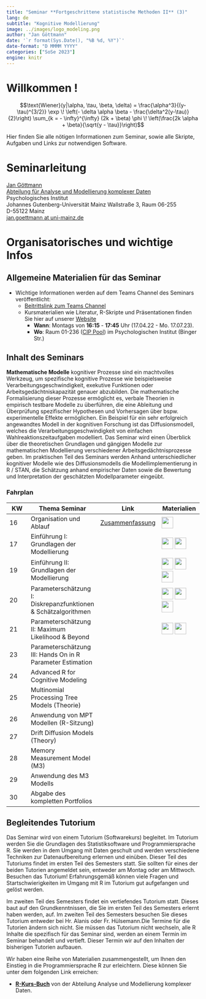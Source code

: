 ```yaml
---
title: "Seminar **Fortgeschrittene statistische Methoden II** (3)"
lang: de
subtitle: "Kognitive Modellierung"
image: ../images/logo_modeling.png
author: "Jan Göttmann"
date: '`r format(Sys.Date(), "%B %d, %Y")`'
date-format: "D MMMM YYYY"
categories: ["SoSe 2023"]
engine: knitr
---
```


# Willkommen !

$$\text{Wiener}(y|\alpha, \tau, \beta, \delta) =
\frac{\alpha^3}{(y-\tau)^{3/2}} \exp \! \left(- \delta \alpha \beta -
\frac{\delta^2(y-\tau)}{2}\right) \sum_{k = - \infty}^{\infty} (2k +
\beta) \phi \! \left(\frac{2k \alpha + \beta}{\sqrt{y - \tau}}\right)$$

Hier finden Sie alle nötigen Informationen zum Seminar, sowie alle Skripte, Aufgaben und Links zur notwendigen Software.

# Seminarleitung

[Jan Göttmann](https://methoden.amd.psychologie.uni-mainz.de/goettmann/)\
[Abteilung für Analyse und Modellierung komplexer Daten](https://methoden.amd.psychologie.uni-mainz.de/)\
Psychologisches Institut\
Johannes Gutenberg-Universität Mainz Wallstraße 3, Raum 06-255\
D-55122 Mainz\
[jan.goettmann at uni-mainz.de](jan.goettmann@uni-mainz.de)

# Organisatorisches und wichtige Infos

## Allgemeine Materialien für das Seminar

-   Wichtige Informationen werden auf dem Teams Channel des Seminars veröffentlicht:
    -   [Beitrittslink zum Teams Channel](https://teams.microsoft.com/l/team/19%3ayOZU87vQEyXc9WwiR_jODk4Ksh9X_VU8N0N4bFOpWRg1%40thread.tacv2/conversations?groupId=7d8d81c8-8b2e-4b0a-8cf6-eb9b658699be&tenantId=51aa2b30-c9fa-40db-b91a-3a53a8a08d85)
    -   Kursmaterialien wie Literatur, R-Skripte und Präsentationen finden Sie hier auf unserer [Website](https://josealanis.github.io/amdstatsem/)
        -   **Wann**: Montags von **16:15** - **17:45** Uhr (17.04.22 - Mo. 17.07.23).
        -   **Wo**: Raum 01-236 ([CIP Pool](https://maps.uni-mainz.de/leaflets/room/2940B546-2165-4612-97F8-AAE392BF8181)) im Psychologischen Institut (Binger Str.)

## Inhalt des Seminars

::: justify
**Mathematische Modelle** kognitiver Prozesse sind ein machtvolles Werkzeug, um spezifische kognitive Prozesse wie beispielsweise Verarbeitungsgeschwindigkeit, exekutive Funktionen oder Arbeitsgedächtniskapazität genauer abzubilden. Die mathematische Formalisierung dieser Prozesse ermöglicht es, verbale Theorien in empirisch testbare Modelle zu überführen, die eine Ableitung und Überprüfung spezifischer Hypothesen und Vorhersagen über bspw. experimentelle Effekte ermöglichen. Ein Beispiel für ein sehr erfolgreich angewandtes Modell in der kognitiven Forschung ist das Diffusionsmodell, welches die Verarbeitungsgeschwindigkeit von einfachen Wahlreaktionszeitaufgaben modelliert. Das Seminar wird einen Überblick über die theoretischen Grundlagen und gängigen Modelle zur mathematischen Modellierung verschiedener Arbeitsgedächtnisprozesse geben. Im praktischen Teil des Seminars werden Anhand unterschiedlicher kognitiver Modelle wie des Diffusionsmodells die Modellimplementierung in R / STAN, die Schätzung anhand empirischer Daten sowie die Bewertung und Interpretation der geschätzten Modellparameter eingeübt.
:::

### Fahrplan

| KW  | Thema Seminar                                                  | Link                                                | Materialien                                                                                                                                                                                                                                                                                                                         |
|------------------|------------------|------------------|------------------|
| 16  | Organisation und Ablauf                                        | [Zusammenfassung](../cogmod_sem_sose23/Termin1.qmd) | [![](../images/slides.png){width="30," height="30"}](https://slides.com/gman_science/introduction-organisation?token=4Pkkol6P)                                                                                                                                                                                                      |
| 17  | Einführung I: Grundlagen der Modellierung                      |                                                     | [![](../images/slides.png){width="30," height="30"}](https://slides.com/gman_science/introduction-why-models?token=r4ID0G6o) [![](../images/paperpile.png){width="30," height="30"}](https://paperpile.com/shared/lH0wBI)                                                                                                           |
| 19  | Einführung II: Grundlagen der Modellierung                     |                                                     | [![](../images/slides.png){width="30," height="30"}](https://slides.com/gman_science/lecture-2-introduction-ii?token=DXdrtkfF) [![](../images/paperpile.png){width="30," height="30"}](https://paperpile.com/shared/lH0wBI) [![](../images/r_logo.png){width="30," height="30"}](../cogmod_sem_sose23/R-Scripts/power_law.R)        |
| 20  | Parameterschätzung I: Diskrepanzfunktionen & Schätzalgorithmen |                                                     | [![](../images/slides.png){width="30," height="30"}](https://slides.com/gman_science/lecture-3-parameter-estimation?token=4oPahfz8) [![](../images/paperpile.png){width="30," height="30"}](https://paperpile.com/shared/lH0wBI) [![](../images/r_logo.png){width="30," height="30"}](../cogmod_sem_sose23/R-Scripts/error_space.R) |
| 21  | Parameterschätzung II: Maximum Likelihood & Beyond             |                                                     | [![](../images/slides.png){width="30," height="30"}](https://slides.com/gman_science/lecture-4-parameter-estimation-ii?token=myvvodNZ) [![](../images/paperpile.png){width="30," height="30"}](https://paperpile.com/shared/lH0wBI)                                                                                                 |
| 23  | Parameterschätzung III: Hands On in R Parameter Estimation     |                                                     |                                                                                                                                                                                                                                                                                                                                     |
| 24  | Advanced R for Cognitive Modeling                              |                                                     |                                                                                                                                                                                                                                                                                                                                     |
| 25  | Multinomial Processing Tree Models (Theorie)                   |                                                     |                                                                                                                                                                                                                                                                                                                                     |
| 26  | Anwendung von MPT Modellen (R-Sitzung)                         |                                                     |                                                                                                                                                                                                                                                                                                                                     |
| 27  | Drift Diffusion Models (Theory)                                |                                                     |                                                                                                                                                                                                                                                                                                                                     |
| 28  | Memory Measurement Model (M3)                                  |                                                     |                                                                                                                                                                                                                                                                                                                                     |
| 29  | Anwendung des M3 Modells                                       |                                                     |                                                                                                                                                                                                                                                                                                                                     |
| 30  | Abgabe des kompletten Portfolios                               |                                                     |                                                                                                                                                                                                                                                                                                                                     |

## Begleitendes Tutorium

::: justify
Das Seminar wird von einem Tutorium (Softwarekurs) begleitet. Im Tutorium werden Sie die Grundlagen des Statistiksoftware und Programmiersprache R. Sie werden in dem Umgang mit Daten geschult und werden verschiedene Techniken zur Datenaufbereitung erlernen und einüben. Dieser Teil des Tutoriums findet im ersten Teil des Semesters statt. Sie sollten für eines der beiden Tutorien angemeldet sein, entweder am Montag oder am Mittwoch. Besuchen das Tutorium! Erfahrungsgemäß können viele Fragen und Startschwierigkeiten im Umgang mit R im Tutorium gut aufgefangen und gelöst werden.

Im zweiten Teil des Semesters findet ein vertiefendes Tutorium statt. Dieses baut auf den Grundkenntnissen, die Sie im ersten Teil des Semesters erlernt haben werden, auf. Im zweiten Teil des Semesters besuchen Sie dieses Tutorium entweder bei Hr. Alanis oder Fr. Hülsemann.Die Termine für die Tutorien ändern sich nicht. Sie müssen das Tutorium nicht wechseln, alle R Inhalte die spezifisch für das Seminar sind, werden an einem Termin im Seminar behandelt und vertieft. Dieser Termin wir auf den Inhalten der bisherigen Tutorien aufbauen.

Wir haben eine Reihe von Materialien zusammengestellt, um Ihnen den Einstieg in die Programmiersprache R zur erleichtern. Diese können Sie unter dem folgenden Link erreichen:
:::

::: customIndent
-   [**R-Kurs-Buch**](https://amd-lab.github.io/R-Kurs-Buch/) von der Abteilung Analyse und Modellierung komplexer Daten.
:::
